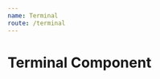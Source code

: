 ```yaml
---
name: Terminal
route: /terminal
---
```



# Terminal Component

<Playground>
  <div style={{height: '240px', transform: 'scale(1)'}}>
    <Terminal
      splitWrite={true}
      bidirectional={false}
      buffered={true}
      beforeSendData={[JSON.stringify({ip: '192.168.1.181', type: 'pod'})]}
      url={`ws://${
        window.location.host != 'localhost:8000' &&
        window.location.host != '127.0.0.1:8000'
          ? window.location.host
          : '192.168.1.103:30000'
      }/service/installnode/api/logs/ws`}
    />
  </div>
</Playground>
